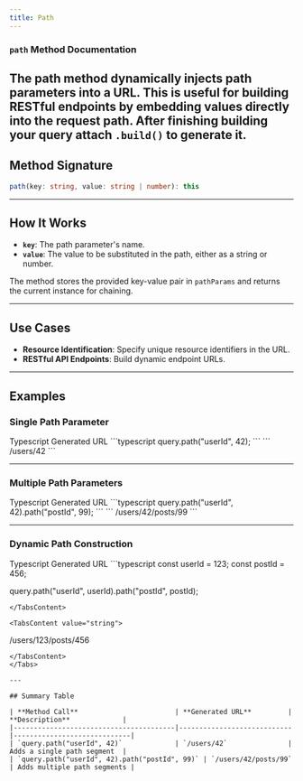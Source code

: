 ```yaml
---
title: Path
---
```

### `path` Method Documentation

The path method dynamically injects path parameters into a URL. This is useful for building RESTful endpoints by embedding values directly into the request path.
<Note type="note" title="Note">
  **After finishing building your query attach `.build()` to generate it.**
</Note>
---

## Method Signature  

```typescript
path(key: string, value: string | number): this
```

---

## How It Works  

- **`key`**: The path parameter's name.  
- **`value`**: The value to be substituted in the path, either as a string or number.  

The method stores the provided key-value pair in `pathParams` and returns the current instance for chaining.

---

## Use Cases  

- **Resource Identification**: Specify unique resource identifiers in the URL.  
- **RESTful API Endpoints**: Build dynamic endpoint URLs.  

---

## Examples  

### Single Path Parameter  

<Tabs defaultValue="ts" className="pt-5 pb-1">
  <TabsList>
    <TabsTrigger value="ts">Typescript</TabsTrigger>
    <TabsTrigger value="string">Generated URL</TabsTrigger>
  </TabsList>

  <TabsContent value="ts">
  ```typescript
  query.path("userId", 42);
  ```
  </TabsContent>

  <TabsContent value="string">
  ```
  /users/42
  ```
  </TabsContent>
</Tabs>

---

### Multiple Path Parameters  

<Tabs defaultValue="ts" className="pt-5 pb-1">
  <TabsList>
    <TabsTrigger value="ts">Typescript</TabsTrigger>
    <TabsTrigger value="string">Generated URL</TabsTrigger>
  </TabsList>

  <TabsContent value="ts">
  ```typescript
  query.path("userId", 42).path("postId", 99);
  ```
  </TabsContent>

  <TabsContent value="string">
  ```
  /users/42/posts/99
  ```
  </TabsContent>
</Tabs>

---

### Dynamic Path Construction  

<Tabs defaultValue="ts" className="pt-5 pb-1">
  <TabsList>
    <TabsTrigger value="ts">Typescript</TabsTrigger>
    <TabsTrigger value="string">Generated URL</TabsTrigger>
  </TabsList>

  <TabsContent value="ts">
  ```typescript
  const userId = 123;
  const postId = 456;

  query.path("userId", userId).path("postId", postId);
  ```
  </TabsContent>

  <TabsContent value="string">
  ```
  /users/123/posts/456
  ```
  </TabsContent>
</Tabs>

---

## Summary Table  

| **Method Call**                        | **Generated URL**         | **Description**             |
|----------------------------------------|----------------------------|-----------------------------|
| `query.path("userId", 42)`             | `/users/42`               | Adds a single path segment  |
| `query.path("userId", 42).path("postId", 99)` | `/users/42/posts/99` | Adds multiple path segments |
